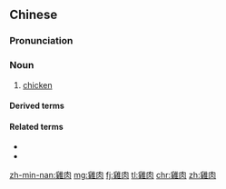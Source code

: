 {{also|鶏肉|鸡肉}}
==Chinese==
{{zh-forms|s=鸡肉|t2=鷄肉}}

===Pronunciation===
{{zh-pron
|m=jīròu
|c=gai1 juk6
|h=pfs=kiê-ngiuk
|mn=xm,tp:koe-bah/qz:koe-mah/qz:koe-hia̍k/zz,kh:ke-bah
|mn-t=goi1 nêg8/goi1 bhah4
|mn-t_note=goi1 nêg8 - China; goi1 bhah4 - overseas
|w=1ji nyioq
|cat=n
}}

===Noun===
{{zh-noun}}

# [[chicken]] {{gloss|meat}}

====Derived terms====
{{zh-der|雞肉絲菇}}

====Related terms====
* {{zh-l|豬肉}}
* {{zh-l|牛肉}}

[[zh-min-nan:雞肉]]
[[mg:雞肉]]
[[fj:雞肉]]
[[tl:雞肉]]
[[chr:雞肉]]
[[zh:雞肉]]